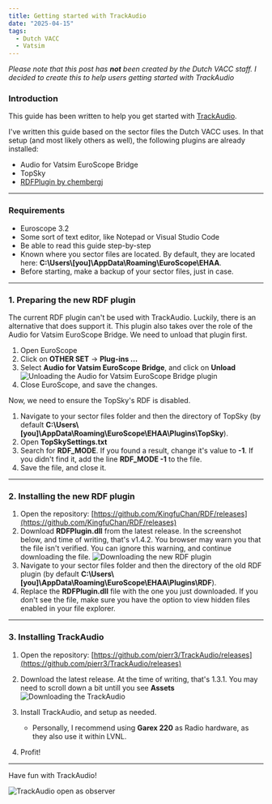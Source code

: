 ```yaml
---
title: Getting started with TrackAudio
date: "2025-04-15"
tags:
  - Dutch VACC
  - Vatsim
---
```


_Please note that this post has **not** been created by the Dutch VACC staff. I decided to create this to help users getting started with TrackAudio_

### Introduction

This guide has been written to help you get started with [TrackAudio](https://github.com/pierr3/TrackAudio).

I've written this guide based on the sector files the Dutch VACC uses. In that setup (and most likely others as well), the following plugins are already installed:

- Audio for Vatsim EuroScope Bridge
- TopSky
- [RDFPlugin by chembergj](https://github.com/chembergj/RDF)

---

### Requirements

- Euroscope 3.2
- Some sort of text editor, like Notepad or Visual Studio Code
- Be able to read this guide step-by-step
- Known where you sector files are located. By default, they are located here: **C:\Users\\[you]\AppData\Roaming\EuroScope\EHAA**.
- Before starting, make a backup of your sector files, just in case.

---

### 1. Preparing the new RDF plugin

The current RDF plugin can't be used with TrackAudio. Luckily, there is an alternative that does support it. This plugin also takes over the role of the Audio for Vatsim EuroScope Bridge. We need to unload that plugin first.

1. Open EuroScope
2. Click on **OTHER SET** -> **Plug-ins ...**
3. Select **Audio for Vatsim EuroScope Bridge**, and click on **Unload**
   ![Unloading the Audio for Vatsim EuroScope Bridge plugin](/static/images/2025-04-15-getting-started-with-trackaudio/unload-bridge.png)
4. Close EuroScope, and save the changes.

Now, we need to ensure the TopSky's RDF is disabled.

1. Navigate to your sector files folder and then the directory of TopSky (by default **C:\Users\\[you]\AppData\Roaming\EuroScope\EHAA\Plugins\TopSky**).
2. Open **TopSkySettings.txt**
3. Search for **RDF_MODE**. If you found a result, change it's value to **-1**. If you didn't find it, add the line **RDF_MODE -1** to the file.
4. Save the file, and close it.

---

### 2. Installing the new RDF plugin

1. Open the repository: [https://github.com/KingfuChan/RDF/releases](https://github.com/KingfuChan/RDF/releases)
2. Download **RDFPlugin.dll** from the latest release. In the screenshot below, and time of writing, that's v1.4.2. You browser may warn you that the file isn't verified. You can ignore this warning, and continue downloading the file.
   ![Downloading the new RDF plugin](/static/images/2025-04-15-getting-started-with-trackaudio/download-rdf.png)
3. Navigate to your sector files folder and then the directory of the old RDF plugin (by default **C:\Users\\[you]\AppData\Roaming\EuroScope\EHAA\Plugins\RDF**).
4. Replace the **RDFPlugin.dll** file with the one you just downloaded. If you don't see the file, make sure you have the option to view hidden files enabled in your file explorer.

---

### 3. Installing TrackAudio

1. Open the repository: [https://github.com/pierr3/TrackAudio/releases](https://github.com/pierr3/TrackAudio/releases)
2. Download the latest release. At the time of writing, that's 1.3.1. You may need to scroll down a bit untill you see **Assets**
   ![Downloading the TrackAudio](/static/images/2025-04-15-getting-started-with-trackaudio/download-trackaudio.png)
3. Install TrackAudio, and setup as needed.

   - Personally, I recommend using **Garex 220** as Radio hardware, as they also use it within LVNL.

4. Profit!

---

Have fun with TrackAudio!

![TrackAudio open as observer](/static/images/2025-04-15-getting-started-with-trackaudio/trackaudio-example.png)
